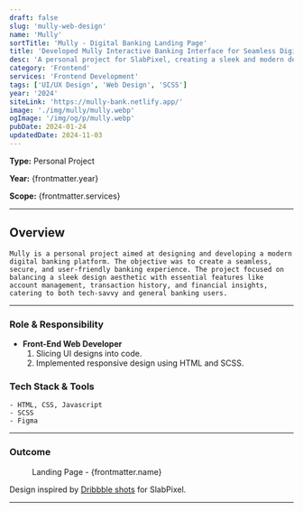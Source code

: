 ```yaml
---
draft: false
slug: 'mully-web-design'
name: 'Mully'
sortTitle: 'Mully - Digital Banking Landing Page'
title: 'Developed Mully Interactive Banking Interface for Seamless Digital Transactions'
desc: 'A personal project for SlabPixel, creating a sleek and modern design for a digital banking platform focused on user-friendly experiences.'
category: 'Frontend'
services: 'Frontend Development'
tags: ['UI/UX Design', 'Web Design', 'SCSS']
year: '2024'
siteLink: 'https://mully-bank.netlify.app/'
image: './img/mully/mully.webp'
ogImage: '/img/og/p/mully.webp'
pubDate: 2024-01-24
updatedDate: 2024-11-03
---
```


**Type:** Personal Project

**Year:** {frontmatter.year}

**Scope:** {frontmatter.services}

---


## Overview

    Mully is a personal project aimed at designing and developing a modern digital banking platform. The objective was to create a seamless, secure, and user-friendly banking experience. The project focused on balancing a sleek design aesthetic with essential features like account management, transaction history, and financial insights, catering to both tech-savvy and general banking users.

---

### Role & Responsibility

- **Front-End Web Developer**
  1. Slicing UI designs into code.
  2. Implemented responsive design using HTML and SCSS.

### Tech Stack & Tools

    - HTML, CSS, Javascript
    - SCSS
    - Figma

---

### Outcome

<figure>
  <Picture src={landingPage} alt='high fidelity design' formats={['avif', 'webp']} />
  <figcaption class='text-center'>Landing Page - {frontmatter.name}</figcaption>
</figure>

Design inspired by <a href='https://dribbble.com/shots/24218487-Mully-Bank-Website-Transforming-Banking-for-the-Digital-Age' target='_blank'>Dribbble shots</a> for SlabPixel.

---

